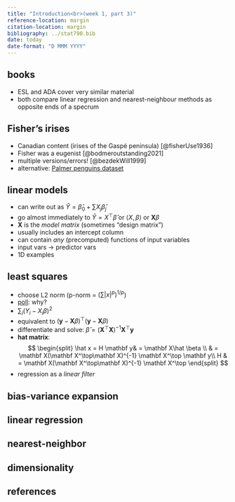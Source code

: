 ```yaml
---
title: "Introduction<br>(week 1, part 3)"
reference-location: margin
citation-location: margin
bibliography: ../stat790.bib
date: today
date-format: "D MMM YYYY"
---
```


\newcommand{\y}{\mathbf y}
\newcommand{\X}{\mathbf X}
\newcommand{\bbeta}{\boldsymbol \beta}

<!-- typically renders in docs/ dir  -->

## books

* ESL and ADA cover very similar material
* both compare linear regression and nearest-neighbour methods as opposite ends of a specrum

## Fisher's irises

* Canadian content (irises of the Gaspé peninsula) [@fisherUse1936]
* Fisher was a eugenist [@bodmeroutstanding2021]
* multiple versions/errors! [@bezdekWill1999]
* alternative: [Palmer penguins dataset](https://allisonhorst.github.io/palmerpenguins/)

## linear models

* can write out as $\hat Y = \hat \beta_0 + \sum X_j \hat \beta_j$
* go almost immediately to $\hat Y = X^{\top} \hat \beta$ or $\left<X, \beta\right>$ or $\mathbf X \beta$
* $\mathbf X$ is the *model matrix* (sometimes "design matrix")
* usually includes an intercept column
* can contain *any* (precomputed) functions of input variables
* input vars $\to$ predictor vars
* 1D examples

## least squares

* choose L2 norm (p-norm = $\left( \sum |x|^p \right)^{1/p}$)
* [poll](https://www.polleverywhere.com/free_text_polls/6ZeKc99weqzmVSNsQdJyu): why?
* $\sum_i (Y_i - X_i \beta)^2$
* equivalent to $(\y-\X\beta)^\top (\y-\X\beta)$
* differentiate and solve: $\hat \beta = (\X^\top\X)^{-1} \X^\top \y$
* **hat matrix**: 
$$
\begin{split}
\hat x  = H \y & =  \X \hat \beta \\
 & = \X (\X^\top\X)^{-1} \X^\top \y \\
 H &  = \X (\X^\top\X)^{-1} \X^\top
\end{split}
$$
* regression as a *linear filter*

## bias-variance expansion

## linear regression

## nearest-neighbor

## dimensionality

## references
